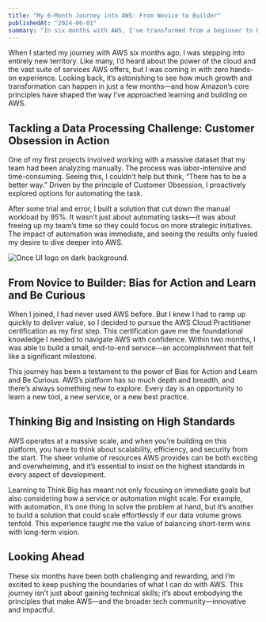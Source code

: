 ```yaml
---
title: "My 6-Month Journey into AWS: From Novice to Builder"
publishedAt: "2024-06-01"
summary: "In six months with AWS, I've transformed from a beginner to building scalable automation solutions that significantly reduced manual effort, driven by Amazon’s principles of Customer Obsession, Learn and Be Curious, and Insist on the Highest Standards."
---
```


When I started my journey with AWS six months ago, I was stepping into entirely new territory. Like many, I’d heard about the power of the cloud and the vast suite of services AWS offers, but I was coming in with zero hands-on experience. Looking back, it’s astonishing to see how much growth and transformation can happen in just a few months—and how Amazon’s core principles have shaped the way I’ve approached learning and building on AWS.

## Tackling a Data Processing Challenge: Customer Obsession in Action

One of my first projects involved working with a massive dataset that my team had been analyzing manually. The process was labor-intensive and time-consuming. Seeing this, I couldn’t help but think, “There has to be a better way.” Driven by the principle of Customer Obsession, I proactively explored options for automating the task.

After some trial and error, I built a solution that cut down the manual workload by 95%. It wasn’t just about automating tasks—it was about freeing up my team’s time so they could focus on more strategic initiatives. The impact of automation was immediate, and seeing the results only fueled my desire to dive deeper into AWS.

![Once UI logo on dark background.](/images/blog/aws.png)

## From Novice to Builder: Bias for Action and Learn and Be Curious
When I joined, I had never used AWS before. But I knew I had to ramp up quickly to deliver value, so I decided to pursue the AWS Cloud Practitioner certification as my first step. This certification gave me the foundational knowledge I needed to navigate AWS with confidence. Within two months, I was able to build a small, end-to-end service—an accomplishment that felt like a significant milestone.

This journey has been a testament to the power of Bias for Action and Learn and Be Curious. AWS’s platform has so much depth and breadth, and there’s always something new to explore. Every day is an opportunity to learn a new tool, a new service, or a new best practice.

## Thinking Big and Insisting on High Standards

AWS operates at a massive scale, and when you’re building on this platform, you have to think about scalability, efficiency, and security from the start. The sheer volume of resources AWS provides can be both exciting and overwhelming, and it’s essential to insist on the highest standards in every aspect of development.

Learning to Think Big has meant not only focusing on immediate goals but also considering how a service or automation might scale. For example, with automation, it’s one thing to solve the problem at hand, but it’s another to build a solution that could scale effortlessly if our data volume grows tenfold. This experience taught me the value of balancing short-term wins with long-term vision.

## Looking Ahead

These six months have been both challenging and rewarding, and I’m excited to keep pushing the boundaries of what I can do with AWS. This journey isn’t just about gaining technical skills; it’s about embodying the principles that make AWS—and the broader tech community—innovative and impactful.